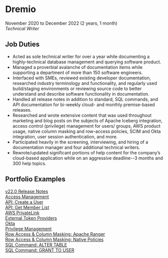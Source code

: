 # Dremio

November 2020 to December 2022 (2 years, 1 month)<br />
_Technical Writer_

## Job Duties

* Acted as sole technical writer for over a year while documenting a highly-technical database
management and querying software product.
* Managed a proverbial avalanche of documentation items while supporting a department of more than
150 software engineers.
* Interfaced with SMEs, reviewed existing developer documentation, researched industry terminology
and functionality, and regularly used build/staging environments or reviewing source code to better
understand and describe software functionality in documentation.
* Handled all release notes in addition to standard, SQL commands, and API documentation for
bi-weekly cloud- and monthly premise-based releases.
* Researched and wrote extensive content that was used throughout marketing and blog posts on
the subjects of Apache Iceberg integration, access control (privilege) management for users/
groups, AWS product usage, native column masking and row-access policies, SCIM and Okta
integration, user session authentication, and more.
* Participated heavily in the screening, interviewing, and hiring of a documentation manager
and four additional technical writers.
* Rewrote/updated significant portions of help content for the company’s cloud-based application
while on an aggressive deadline--3 months and 300 help topics.

## Portfolio Examples

<a target="\_blank" href="/dremio/22releaseNotes.pdf"> v22.0 Release Notes </a><br />
<a target="\_blank" href="/dremio/accessManagement.pdf"> Access Management </a><br />
<a target="\_blank" href="/dremio/createUser.pdf"> API: Create a User </a><br />
<a target="\_blank" href="/dremio/getMemberList.pdf"> API: Get Member List </a><br />
<a target="\_blank" href="/dremio/privateLink.pdf"> AWS PrivateLink </a><br />
<a target="\_blank" href="/dremio/externalToken.pdf"> External Token Providers </a><br />
<a target="\_blank" href="/dremio/okta.pdf"> Okta </a><br />
<a target="\_blank" href="/dremio/privileges.pdf"> Privilege Management </a><br />
<a target="\_blank" href="/dremio/apacheRanger.pdf"> Row Access & Column Masking: Apache Ranger </a><br />
<a target="\_blank" href="/dremio/rowColumnNative.pdf"> Row Access & Column Masking: Native Policies </a><br />
<a target="\_blank" href="/dremio/alterTable.pdf"> SQL Command: ALTER TABLE </a><br />
<a target="\_blank" href="/dremio/grantUser.pdf"> SQL Command: GRANT TO USER </a>